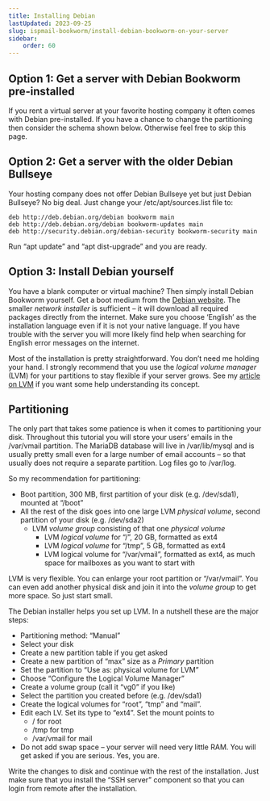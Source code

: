 ```yaml
---
title: Installing Debian
lastUpdated: 2023-09-25
slug: ispmail-bookworm/install-debian-bookworm-on-your-server
sidebar:
    order: 60
---
```



## Option 1: Get a server with Debian Bookworm pre-installed

If you rent a virtual server at your favorite hosting company it often comes with Debian pre-installed. If you have a chance to change the partitioning then consider the schema shown below. Otherwise feel free to skip this page.

## Option 2: Get a server with the older Debian Bullseye

Your hosting company does not offer Debian Bullseye yet but just Debian Bullseye? No big deal. Just change your /etc/apt/sources.list file to:

```
deb http://deb.debian.org/debian bookworm main
deb http://deb.debian.org/debian bookworm-updates main
deb http://security.debian.org/debian-security bookworm-security main
```

Run “apt update” and “apt dist-upgrade” and you are ready.

## Option 3: Install Debian yourself

You have a blank computer or virtual machine? Then simply install Debian Bookworm yourself. Get a boot medium from the [Debian website](https://www.debian.org/distrib/netinst). The smaller _network installer_ is sufficient – it will download all required packages directly from the internet. Make sure you choose ‘English’ as the installation language even if it is not your native language. If you have trouble with the server you will more likely find help when searching for English error messages on the internet.

Most of the installation is pretty straightforward. You don’t need me holding your hand. I strongly recommend that you use the _logical volume manager_ (LVM) for your partitions to stay flexible if your server grows. See my [article on LVM](https://workaround.org/understanding-lvm/) if you want some help understanding its concept.

## Partitioning

The only part that takes some patience is when it comes to partitioning your disk. Throughout this tutorial you will store your users’ emails in the /var/vmail partition. The MariaDB database will live in /var/lib/mysql and is usually pretty small even for a large number of email accounts – so that usually does not require a separate partition. Log files go to /var/log.

So my recommendation for partitioning:

- Boot partition, 300 MB, first partition of your disk (e.g. /dev/sda1), mounted at “/boot”
- All the rest of the disk goes into one large LVM _physical volume_, second partition of your disk (e.g. /dev/sda2)
    - LVM _volume group_ consisting of that one _physical volume_
        - LVM _logical volume_ for “/”, 20 GB, formatted as ext4
        - LVM _logical volume_ for “/tmp”, 5 GB, formatted as ext4
        - LVM logical volume for “/var/vmail”, formatted as ext4, as much space for mailboxes as you want to start with

LVM is very flexible. You can enlarge your root partition or “/var/vmail”. You can even add another physical disk and join it into the _volume group_ to get more space. So just start small.

The Debian installer helps you set up LVM. In a nutshell these are the major steps:

- Partitioning method: “Manual”
- Select your disk
- Create a new partition table if you get asked
- Create a new partition of “max” size as a _Primary_ partition
- Set the partition to “Use as: physical volume for LVM”
- Choose “Configure the Logical Volume Manager”
- Create a volume group (call it “vg0” if you like)
- Select the partition you created before (e.g. /dev/sda1)
- Create the logical volumes for “root”, “tmp” and “mail”.
- Edit each LV. Set its type to “ext4”. Set the mount points to
    - / for root
    - /tmp for tmp
    - /var/vmail for mail
- Do not add swap space – your server will need very little RAM. You will get asked if you are serious. Yes, you are.

Write the changes to disk and continue with the rest of the installation. Just make sure that you install the “SSH server” component so that you can login from remote after the installation.
